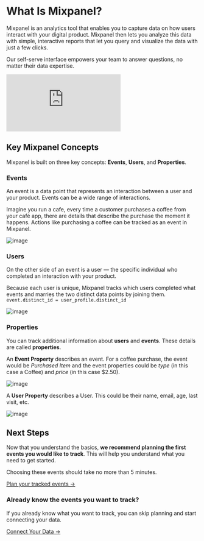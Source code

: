 # What Is Mixpanel?

Mixpanel is an analytics tool that enables you to capture data on how users interact with your digital product. Mixpanel then lets you analyze this data with simple, interactive reports that let you query and visualize the data with just a few clicks.

Our self-serve interface empowers your team to answer questions, no matter their data expertise.
<br />
<div style={{position: 'relative', paddingBottom: '64.90384615384616%', height: 0}}>
    <p><iframe src="https://www.youtube.com/embed/PbKnQ777vuk"
        frameBorder="0"
        webkitallowfullscreen="true" mozallowfullscreen="true" allowFullScreen
        style={{position: 'absolute', 'top': 0, 'left': 0, 'width': '100%', 'height': '100%', 'border-radius': '16px'}}>
    </iframe></p>
</div>

## Key Mixpanel Concepts
Mixpanel is built on three key concepts: **Events**, **Users**, and **Properties**.

### Events
An event is a data point that represents an interaction between a user and your product. Events can be a wide range of interactions. 

Imagine you run a cafe, every time a customer purchases a coffee from your café app, there are details that describe the purchase the moment it happens. Actions like purchasing a coffee can be tracked as an event in Mixpanel.

![image](/event-1.svg)
### Users
On the other side of an event is a user — the specific individual who completed an interaction with your product.

Because each user is unique, Mixpanel tracks which users completed what events and marries the two distinct data points by joining them. `event.distinct_id = user_profile.distinct_id`

![image](/events-and-users.svg)
### Properties
You can track additional information about **users** and **events**. These details are called **properties**.

An **Event Property** describes an event. For a coffee purchase, the event would be *Purchased Item* and the event properties could be *type* (in this case a Coffee) and *price* (in this case $2.50).

![image](/event.svg)

A **User Property** describes a User. This could be their name, email, age, last visit, etc.

![image](/user-profile.svg)

## Next Steps

Now that you understand the basics, **we recommend planning the first events you would like to track**. This will help you understand what you need to get started.

Choosing these events should take no more than 5 minutes.

[Plan your tracked events ->](/docs/quickstart/what-to-track)

### Already know the events you want to track?

If you already know what you want to track, you can skip planning and start connecting your data. 

[Connect Your Data ->](/docs/quickstart/connect-your-data)